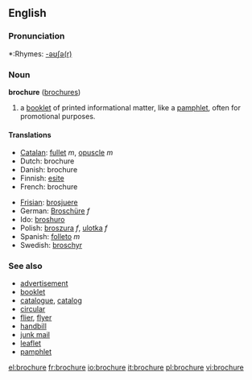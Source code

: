 ==English==

===Pronunciation===
*:Rhymes: [[Rhymes:English:-əʊʃə(r)|-əʊʃə(r)]]

=== Noun ===
'''brochure''' ([[brochures]])

#a [[booklet]] of printed informational matter, like a [[pamphlet]], often for promotional purposes.

====Translations====
{{top}}
*[[Catalan]]: [[fullet]] ''m'', [[opuscle]] ''m''
*Dutch: brochure
*Danish: brochure
*Finnish: [[esite]]
*French: brochure
{{mid}}
*[[Frisian]]: [[brosjuere]]
*German: [[Broschüre]] ''f''
*Ido: [[broshuro]]
*Polish: [[broszura]] ''f'', [[ulotka]] ''f''
*Spanish: [[folleto]] ''m''
*Swedish: [[broschyr]]
{{bottom}}

===See also===
*[[advertisement]]
*[[booklet]]
*[[catalogue]], [[catalog]]
*[[circular]]
*[[flier]], [[flyer]]
*[[handbill]]
*[[junk mail]]
*[[leaflet]]
*[[pamphlet]]

[[el:brochure]]
[[fr:brochure]]
[[io:brochure]]
[[it:brochure]]
[[pl:brochure]]
[[vi:brochure]]